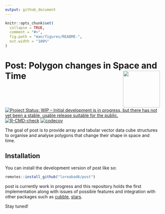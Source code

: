 ```yaml
---
output: github_document
---
```


<!-- README.md is generated from README.Rmd. Please edit that file -->

```r
knitr::opts_chunk$set(
  collapse = TRUE,
  comment = "#>",
  fig.path = "man/figures/README-",
  out.width = "100%"
)
```

# Post: Polygon changes in Space and Time  <img src="man/figures/hexlogo.png" align="right" width="120" />

<!-- badges: start -->
[![Project Status: WIP – Initial development is in progress, but there has not yet been a stable, usable release suitable for the public.](https://www.repostatus.org/badges/latest/wip.svg)](https://www.repostatus.org/#wip)
[![R-CMD-check](https://github.com/loreabad6/post/actions/workflows/R-CMD-check.yaml/badge.svg)](https://github.com/loreabad6/post/actions/workflows/R-CMD-check.yaml)
[![codecov](https://codecov.io/github/loreabad6/post/graph/badge.svg?token=FDQSY23O11)](https://codecov.io/github/loreabad6/post)
<!-- badges: end -->

The goal of post is to provide array and tabular vector data cube structures to organise and analyse polygons that change their shape in space and time. 

## Installation

You can install the development version of post like so:

``` r
remotes::install_github("loreabad6/post")
```

post is currently work in progress and this repository holds the first implementation along with issues of possible features and integration with other packages such as [cubble](https://huizezhang-sherry.github.io/cubble/), [stars](https://r-spatial.github.io/stars/).

Stay tuned!
